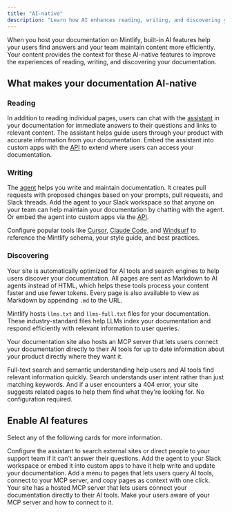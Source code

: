 ```yaml
---
title: "AI-native"
description: "Learn how AI enhances reading, writing, and discovering your documentation"
---
```


When you host your documentation on Mintlify, built-in AI features help your users find answers and your team maintain content more efficiently. Your content provides the context for these AI-native features to improve the experiences of reading, writing, and discovering your documentation.

## What makes your documentation AI-native

### Reading

In addition to reading individual pages, users can chat with the [assistant](/ai/assistant) in your documentation for immediate answers to their questions and links to relevant content. The assistant helps guide users through your product with accurate information from your documentation. Embed the assistant into custom apps with the [API](api-reference/assistant/create-assistant-message) to extend where users can access your documentation.

### Writing

The [agent](/ai/agent) helps you write and maintain documentation. It creates pull requests with proposed changes based on your prompts, pull requests, and Slack threads. Add the agent to your Slack workspace so that anyone on your team can help maintain your documentation by chatting with the agent. Or embed the agent into custom apps via the [API](/api-reference/agent/create-agent-job).

Configure popular tools like [Cursor](/guides/cursor), [Claude Code](/guides/claude-code), and [Windsurf](/guides/windsurf) to reference the Mintlify schema, your style guide, and best practices.

### Discovering

Your site is automatically optimized for AI tools and search engines to help users discover your documentation. All pages are sent as Markdown to AI agents instead of HTML, which helps these tools process your content faster and use fewer tokens. Every page is also available to view as Markdown by appending `.md` to the URL.

Mintlify hosts `llms.txt` and `llms-full.txt` files for your documentation. These industry-standard files help LLMs index your documentation and respond efficiently with relevant information to user queries.

Your documentation site also hosts an MCP server that lets users connect your documentation directly to their AI tools for up to date information about your product directly where they want it.

Full-text search and semantic understanding help users and AI tools find relevant information quickly. Search understands user intent rather than just matching keywords. And if a user encounters a 404 error, your site suggests related pages to help them find what they're looking for. No configuration required.

## Enable AI features

Select any of the following cards for more information.

<CardGroup cols={2}>
  <Card title="Assistant" icon="bot-message-square" href="/guides/assistant">
    Configure the assistant to search external sites or direct people to your support team if it can't answer their questions.
  </Card>
  <Card title="Agent" icon="pen-line" href="/ai/agent">
    Add the agent to your Slack workspace or embed it into custom apps to have it help write and update your documentation.
  </Card>
  <Card title="Contextual menu" icon="sparkles" href="/ai/contextual-menu">
    Add a menu to pages that lets users query AI tools, connect to your MCP server, and copy pages as context with one click.
  </Card>
  <Card title="MCP integration" icon="plug" href="/ai/model-context-protocol">
    Your site has a hosted MCP server that lets users connect your documentation directly to their AI tools. Make your users aware of your MCP server and how to connect to it.
  </Card>
</CardGroup>
